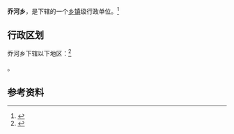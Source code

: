{{中国乡级行政区|62/10/23/207/000}}

'''乔河乡'''，是{{PRC admin/fullname|62/10/23/207/000|3}}下辖的一个[[乡镇|乡镇]]级行政单位。<ref>{{PRC admin/ref sgc|{{PRC admin/parent|62/10/23/207/000}}}}</ref>

== 行政区划 ==

乔河乡下辖以下地区：<ref>{{PRC admin/ref sgc|62/10/23/207/000}}</ref>

{{PRC admin/children|62/10/23/207/000}}。

== 参考资料 ==

{{reflist}}

{{行政区划小作品}}
{{PRC admin/navcat|62/10/23/207/000}}